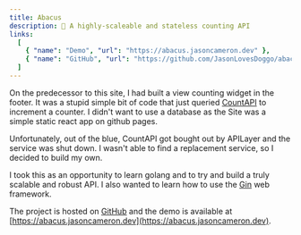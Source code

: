 ```yaml
---
title: Abacus
description: 🧮 A highly-scaleable and stateless counting API
links:
  [
    { "name": "Demo", "url": "https://abacus.jasoncameron.dev" },
    { "name": "GitHub", "url": "https://github.com/JasonLovesDoggo/abacus" },
  ]
---
```


On the predecessor to this site, I had built a view counting widget in the footer. It was a stupid simple bit of code
that just queried [CountAPI](https://countapi.xyz/) to increment a counter. I didn't want to use a database as the
Site was a simple static react app on github pages.

Unfortunately, out of the blue, CountAPI got bought out by APILayer and the service was shut down. I wasn't able to
find a replacement service, so I decided to build my own.

I took this as an opportunity to learn golang and to try and build a truly scalable and robust API. I also wanted to
learn how to use the [Gin](https://github.com/gin-gonic/gin) web framework.

The project is hosted on [GitHub](https://github.com/JasonLovesDoggo/abacus) and the demo is available at
[https://abacus.jasoncameron.dev](https://abacus.jasoncameron.dev).
